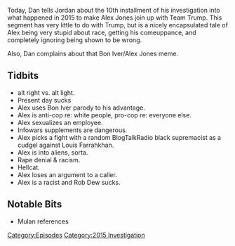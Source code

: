 {{DEFAULTSORT:
    #_EPISODE_0065:September 2-4, 2015
}}{{Episode
    | title             = September 2-4, 2015
    | caption           = [https://knowledgefight.libsyn.com/knowledge-fight-sep-2-4-2015 Listen to this episode on Libsyn]
    | episodeNumber     = 65
    | length            = 01:42:37
    | airDate           = July 19, 2017
    | coverageStartDate = September 2, 2015
    | coverageEndDate   = September 4, 2015
    | episodeType       = [[:Category:2015 Investigation|2015 Investigation]]
    | appearance        = [["Dr." Ed Group]], [[Joe Biggs]], [[Rob Dew]], [[Nathaniel (caller)]]
    | beverage          = Manzanita Sol
    | previousEpisode   = [[64: Aug 27-Sep 1, 2015]]
    | nextEpisode       = [[66: September 6-17, 2015]]
}}

{{Stub}}

Today, Dan tells Jordan about the 10th installment of his investigation into what happened in 2015 to make Alex Jones join up with Team Trump. This segment has very little to do with Trump, but is a nicely encapsulated tale of Alex being very stupid about race, getting his comeuppance, and completely ignoring being shown to be wrong.

Also, Dan complains about that Bon Iver/Alex Jones meme.

==Tidbits==

*alt right vs. alt light.
*Present day sucks
*Alex uses Bon Iver parody to his advantage.
*Alex is anti-cop re: white people, pro-cop re: everyone else.
*Alex sexualizes an employee.
*Infowars supplements are dangerous.
*Alex picks a fight with a random BlogTalkRadio black supremacist as a cudgel against Louis Farrahkhan.
*Alex is into aliens, sorta.
*Rape denial & racism.
*Hellcat.
*Alex loses an argument to a caller.
*Alex is a racist and Rob Dew sucks.

==Notable Bits==

*Mulan references

[[Category:Episodes]]
[[Category:2015 Investigation]]
